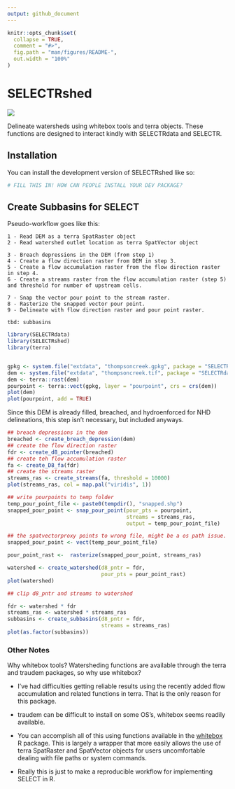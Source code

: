 ```yaml
---
output: github_document
---
```


<!-- README.md is generated from README.Rmd. Please edit that file -->

```r
knitr::opts_chunk$set(
  collapse = TRUE,
  comment = "#>",
  fig.path = "man/figures/README-",
  out.width = "100%"
)
```

# SELECTRshed

<!-- badges: start -->
[![](https://img.shields.io/badge/lifecycle-experimental-orange.svg)](https://lifecycle.r-lib.org/articles/stages.html#experimental)
<!-- badges: end -->

Delineate watersheds using whitebox tools and terra objects.
These functions are designed to interact kindly with SELECTRdata and SELECTR.



## Installation

You can install the development version of SELECTRshed like so:

``` r
# FILL THIS IN! HOW CAN PEOPLE INSTALL YOUR DEV PACKAGE?
```



## Create Subbasins for SELECT

Pseudo-workflow goes like this:

```
1 - Read DEM as a terra SpatRaster object
2 - Read watershed outlet location as terra SpatVector object

3 - Breach depressions in the DEM (from step 1)
4 - Create a flow direction raster from DEM in step 3.
5 - Create a flow accumulation raster from the flow direction raster in step 4.
6 - Create a streams raster from the flow accumulation raster (step 5) and threshold for number of upstream cells.

7 - Snap the vector pour point to the stream raster.
8 - Rasterize the snapped vector pour point.
9 - Delineate with flow direction raster and pour point raster.

tbd: subbasins

```

```r
library(SELECTRdata)
library(SELECTRshed)
library(terra)


gpkg <- system.file("extdata", "thompsoncreek.gpkg", package = "SELECTRdata")
dem <- system.file("extdata", "thompsoncreek.tif", package = "SELECTRdata")
dem <- terra::rast(dem)
pourpoint <- terra::vect(gpkg, layer = "pourpoint", crs = crs(dem))
plot(dem)
plot(pourpoint, add = TRUE)
```


Since this DEM is already filled, breached, and hydroenforced for NHD delineations, this step isn't necessary, but included anyways.

```r
## breach depressions in the dem
breached <- create_breach_depression(dem)
## create the flow direction raster
fdr <- create_d8_pointer(breached)
## create teh flow accumulation raster
fa <- create_D8_fa(fdr)
## create the streams raster
streams_ras <- create_streams(fa, threshold = 10000)
plot(streams_ras, col = map.pal("viridis", 1))
```


```r
## write pourpoints to temp folder
temp_pour_point_file <- paste0(tempdir(), "snapped.shp")
snapped_pour_point <- snap_pour_point(pour_pts = pourpoint,
                                      streams = streams_ras,
                                      output = temp_pour_point_file)

## the spatvectorproxy points to wrong file, might be a os path issue.
snapped_pour_point <- vect(temp_pour_point_file)
```


```r

pour_point_rast <-  rasterize(snapped_pour_point, streams_ras)

```



```r
watershed <- create_watershed(d8_pntr = fdr, 
                              pour_pts = pour_point_rast)
plot(watershed)
```



```r
## clip d8_pntr and streams to watershed

fdr <- watershed * fdr
streams_ras <- watershed * streams_ras
subbasins <- create_subbasins(d8_pntr = fdr,
                              streams = streams_ras)
plot(as.factor(subbasins))
```


### Other Notes

Why whitebox tools? Watersheding functions are available through the terra and traudem packages, so why use whitebox?

- I've had difficulties getting reliable results using the recently added flow accumulation and related functions in terra. That is the only reason for this package.

- traudem can be difficult to install on some OS's, whitebox seems readily available.

- You can accomplish all of this using functions available in the [whitebox]() R package. This is largely a wrapper that more easily allows the use of terra SpatRaster and SpatVector objects for users uncomfortable dealing with file paths or system commands.

- Really this is just to make a reproducible workflow for implementing SELECT in R.

